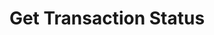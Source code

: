 ---
title: "Get Transaction Status"
openapi: "GET /api/instntmny-local/transactions/status/{zeepay_id}"
---
